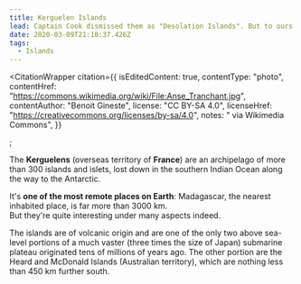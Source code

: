 ```yaml
---
title: Kerguelen Islands
lead: Captain Cook dismissed them as "Desolation Islands". But to ours eyes it’s too harsh a judgment.
date: 2020-03-09T21:10:37.426Z
tags:
  - Islands
---
```


<CitationWrapper
  citation={{
    isEditedContent: true,
    contentType: "photo",
    contentHref: "https://commons.wikimedia.org/wiki/File:Anse_Tranchant.jpg",
    contentAuthor: "Benoit Gineste",
    license: "CC BY-SA 4.0",
    licenseHref: "https://creativecommons.org/licenses/by-sa/4.0",
    notes: " via Wikimedia Commons",
  }}
>
  <Pippo></Pippo>
</CitationWrapper>;

The **Kerguelens** (overseas territory of **France**) are an archipelago of more than 300 islands and islets, lost down in the southern Indian Ocean along the way to the Antarctic.

It's **one of the most remote places on Earth**: Madagascar, the nearest inhabited place, is far more than 3000 km.<br/>
But they're quite interesting under many aspects indeed.

The islands are of volcanic origin and are one of the only two above sea-level portions of a much vaster (three times the size of Japan) submarine plateau originated tens of millions of years ago.
The other portion are the Heard and McDonald Islands (Australian territory), which are nothing less than 450 km further south.
